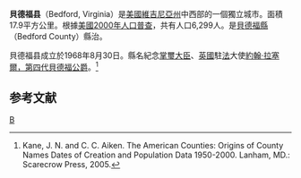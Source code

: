 {{noteTA
|T=zh-hans:贝德福 (弗吉尼亚州);zh-hk:貝德福 (維珍尼亞州);zh-tw:貝德福 (維吉尼亞州);
|1=zh-hans:县;zh-hk:縣;zh-tw:郡;
}}
{{Infobox City
|official_name          = Bedford, Virginia
|chinese_name           = 貝德福
|nickname               = 
|motto                  = 
|image_skyline          =  
|imagesize              = 
|image_caption          = 
|image_flag             = 
|image_seal             = <!-- 檔案不存在 Bedford.gif ，可從英文維基百科取得 -->
|image_map              = VAMap-doton-Bedford.png
|mapsize                = 250px
|map_caption            = Location in Virginia 
|subdivision_type  = 国家
|subdivision_type1 = 州
|subdivision_type2 = 郡县
|subdivision_name  = [[美国|美国]]
|subdivision_name1 = [[維吉尼亞州|維吉尼亞州]]
|subdivision_name2 = 独立市
|leader_title           = 市长
|leader_name            = E. Thomas Messier
|established_title      = 
|established_date       = 
|area_magnitude         = 
|area_total_sq_mi        = 6.9
|area_total             = 17.9
|area_land_sq_mi         = 6.9
|area_land              = 17.8
|area_water_sq_mi        = 
|area_water             = 
|area_urban_sq_mi        =
|area_urban             =
|area_metro_sq_mi        =
|area_metro             =
|population_as_of       = 2000年
|population_note        = 
|population_total       = 6299
|population_metro       = 
|population_urban       = 
|population_density     = 353.0
|population_density_sq_mi = 914.5
|timezone               = [[北美东部时区|北美东部时区]] (EST)
|utc_offset             = -5
|timezone_DST           = EDT
|utc_offset_DST         = -4
|latd=37 |latm=20 |lats=04 |latNS= N
|longd=79 |longm=31 |longs=23 |longEW= W
|elevation              = 306
|elevation_ft           = 1004
|website                = http://www.bedfordva.gov
|footnotes              = 
}}
'''貝德福县'''（Bedford, Virginia）是[[美國|美國]][[維吉尼亞州|維吉尼亞州]]中西部的一個獨立城市。面積17.9平方公里。根據[[美國2000年人口普查|美國2000年人口普查]]，共有人口6,299人。是[[貝德福縣_(維吉尼亞州)|貝德福縣]] （Bedford County）縣治。

貝德福县成立於1968年8月30日。縣名紀念[[掌璽大臣|掌璽大臣]]、[[英國|英國]]駐[[法國|法]]大使[[約翰·拉塞爾，第四代貝德福公爵|約翰·拉塞爾，第四代貝德福公爵]]。<ref>Kane, J. N. and C. C. Aiken. The American Counties: Origins of County Names Dates of Creation and Population Data 1950-2000. Lanham, MD.: Scarecrow Press, 2005.</ref>

== 参考文献 ==
<div class="references-small">
<references />
</div>
[[Category:弗吉尼亚州城市|B]]